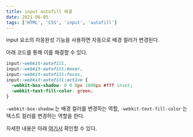 ```yaml
---
title: input autofill 해결
date: 2021-06-05
tags: ['HTML', 'CSS', 'input', 'autofill']
---
```


input 요소의 자동완성 기능을 사용하면 자동으로 배경 컬러가 변경된다.

아래 코드를 통해 이를 해결할 수 있다.

```css
input:-webkit-autofill,
input:-webkit-autofill:hover,
input:-webkit-autofill:focus,
input:-webkit-autofill:active {
  -webkit-box-shadow: 0 0 0px 1000px #fff inset;
  -webkit-text-fill-color: green;
}
```

`-webkit-box-shadow` 는 배경 컬러를 변경하는 역할, `-webkit-text-fill-color` 는 텍스트 컬러를 변경하는 역할을 한다.

자세한 내용은 아래 [여기서](https://css-tricks.com/snippets/css/change-autocomplete-styles-webkit-browsers/) 확인할 수 있다.

